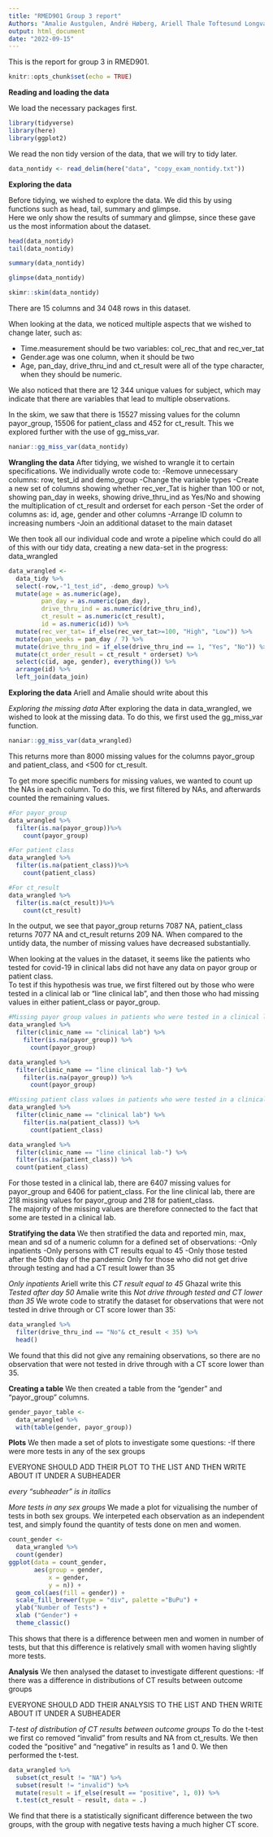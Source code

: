 ```yaml
---
title: "RMED901 Group 3 report"
Authors: "Amalie Austgulen, André Høberg, Ariell Thale Toftesund Longva, Ghazal Lessan Toussi"
output: html_document
date: "2022-09-15"
---
```

This is the report for group 3 in RMED901.


```r
knitr::opts_chunk$set(echo = TRUE)
```

**Reading and loading the data**  

We load the necessary packages first.
```r
library(tidyverse)
library(here)
library(ggplot2)
```

We read the non tidy version of the data, that we will try to tidy later.
```r
data_nontidy <- read_delim(here("data", "copy_exam_nontidy.txt"))
```

**Exploring the data**  

Before tidying, we wished to explore the data. We did this by using functions such as head, tail, summary and glimpse.  
Here we only show the results of summary and glimpse, since these gave us the most information about the dataset.
```r
head(data_nontidy)
tail(data_nontidy)
```

```r
summary(data_nontidy)
```
```r
glimpse(data_nontidy)
```
```r
skimr::skim(data_nontidy)
```

There are 15 columns and 34 048 rows in this dataset. 

When looking at the data, we noticed multiple aspects that we wished to change later, such as:  

- Time.measurement should be two variables: col_rec_that and rec_ver_tat
- Gender.age was one column, when it should be two  
- Age, pan_day, drive_thru_ind and ct_result were all of the type character, when they should be numeric.  

We also noticed that there are 12 344 unique values for subject, which may indicate that there are variables that lead to multiple observations.  

In the skim, we saw that there is 15527 missing values for the column payor_group, 15506 for patient_class and 452 for ct_result. This we explored further with the use of gg_miss_var.

```r
naniar::gg_miss_var(data_nontidy)
```


**Wrangling the data**
After tidying, we wished to wrangle it to certain specifications. We individually wrote code to:
-Remove unnecessary columns: row, test_id and demo_group
-Change the variable types
-Create a new set of columns showing whether rec_ver_Tat is higher than 100 or not, showing pan_day in weeks, showing drive_thru_ind as Yes/No and showing the multiplication of ct_result and orderset for each person
-Set the order of columns as: id, age, gender and other columns
-Arrange ID column to increasing numbers
-Join an additional dataset to the main dataset

We then took all our individual code and wrote a pipeline which could do all of this with our tidy data, creating a new data-set in the progress: data_wrangled
```r
data_wrangled <- 
  data_tidy %>% 
  select(-row,-"1_test_id", -demo_group) %>% 
  mutate(age = as.numeric(age),
         pan_day = as.numeric(pan_day),
         drive_thru_ind = as.numeric(drive_thru_ind),
         ct_result = as.numeric(ct_result),
         id = as.numeric(id)) %>% 
  mutate(rec_ver_tat= if_else(rec_ver_tat>=100, "High", "Low")) %>% 
  mutate(pan_weeks = pan_day / 7) %>% 
  mutate(drive_thru_ind = if_else(drive_thru_ind == 1, "Yes", "No")) %>% 
  mutate(ct_order_result = ct_result * orderset) %>% 
  select(c(id, age, gender), everything()) %>%
  arrange(id) %>% 
  left_join(data_join)
```

**Exploring the data**
Ariell and Amalie should write about this

*Exploring the missing data*
After exploring the data in data_wrangled, we wished to look at the missing data. To do this, we first used the gg_miss_var function.
```r
naniar::gg_miss_var(data_wrangled)
```
This returns more than 8000 missing values for the columns payor_group and patient_class, and <500 for ct_result.  

To get more specific numbers for missing values, we wanted to count up the NAs in each column. To do this, we first filtered by NAs, and afterwards counted the remaining values.
```r
#For payor_group
data_wrangled %>%
  filter(is.na(payor_group))%>%
    count(payor_group)
```
```r
#For patient class
data_wrangled %>%  
  filter(is.na(patient_class))%>%
    count(patient_class)
```
```r
#For ct_result
data_wrangled %>%
  filter(is.na(ct_result))%>%
    count(ct_result)
```
In the output, we see that payor_group returns 7087 NA, patient_class returns 7077 NA and ct_result returns 209 NA. When compared to the untidy data, the number of missing values have decreased substantially.  

When looking at the values in the dataset, it seems like the patients who tested for covid-19 in clinical labs did not have any data on payor group or patient class.  
To test if this hypothesis was true, we first filtered out by those who were tested in a clinical lab or "line clinical lab", and then those who had missing values in either patient_class or payor_group. 
```r
#Missing payor group values in patients who were tested in a clinical lab
data_wrangled %>%
  filter(clinic_name == "clinical lab") %>%
    filter(is.na(payor_group)) %>%
      count(payor_group)

data_wrangled %>%
  filter(clinic_name == "line clinical lab-") %>%
    filter(is.na(payor_group)) %>%
      count(payor_group)
```
```r
#Missing patient class values in patients who were tested in a clinical lab
data_wrangled %>%
  filter(clinic_name == "clinical lab") %>%
    filter(is.na(patient_class)) %>%
      count(patient_class)

data_wrangled %>%
  filter(clinic_name == "line clinical lab-") %>%
  filter(is.na(patient_class)) %>%
  count(patient_class)
```
For those tested in a clinical lab, there are 6407 missing values for payor_group and 6406 for patient_class. For the line clinical lab, there are 218 missing values for payor_group and 218 for patient_class.  
The majority of the missing values are therefore connected to the fact that some are tested in a clinical lab.


**Stratifying the data**
We then stratified the data and reported min, max, mean and sd of a numeric column for a defined set of observations:
-Only inpatients
-Only persons with CT results equal to 45
-Only those tested after the 50th day of the pandemic
Only for those who did not get drive through testing and had a CT result lower than 35 

*Only inpatients*
Ariell write this
*CT result equal to 45*
Ghazal write this
*Tested after day 50*
Amalie write this
*Not drive through tested and CT lower than 35*
We wrote code to stratify the dataset for observations that were not tested in drive through or CT score lower than 35:
```r
data_wrangled %>%
  filter(drive_thru_ind == "No"& ct_result < 35) %>%
  head()
```
We found that this did not give any remaining observations, so there are no observation that were not tested in drive through with a CT score lower than 35.

**Creating a table**
We then created a table from the "gender" and "payor_group" columns.
```r
gender_payor_table <- 
  data_wrangled %>%
  with(table(gender, payor_group))
```

**Plots**
We then made a set of plots to investigate some questions:
-If there were more tests in any of the sex groups

EVERYONE SHOULD ADD THEIR PLOT TO THE LIST AND THEN WRITE ABOUT IT UNDER A SUBHEADER

*every "subheader" is in itallics*

*More tests in any sex groups*
We made a plot for vizualising the number of tests in both sex groups. We interpeted each observation as an independent test, and simply found the quantity of tests done on men and women.
```r
count_gender <- 
  data_wrangled %>%
  count(gender)
ggplot(data = count_gender, 
       aes(group = gender,
           x = gender, 
           y = n)) +
  geom_col(aes(fill = gender)) +
  scale_fill_brewer(type = "div", palette ="BuPu") +
  ylab("Number of Tests") +
  xlab ("Gender") +
  theme_classic()
```
This shows that there is a difference between men and women in number of tests, but that this difference is relatively small with women having slightly more tests.

**Analysis**
We then analysed the dataset to investigate different questions:
-If there was a difference in distributions of CT results between outcome groups

EVERYONE SHOULD ADD THEIR ANALYSIS TO THE LIST AND THEN WRITE ABOUT IT UNDER A SUBHEADER

*T-test of distribution of CT results between outcome groups*
To do the t-test we first co removed "invalid" from results and NA from ct_results. We then coded the "positive" and "negative" in results as 1 and 0. We then performed the t-test.
```r
data_wrangled %>%
  subset(ct_result != "NA") %>%
  subset(result != "invalid") %>%
  mutate(result = if_else(result == "positive", 1, 0)) %>%
  t.test(ct_result ~ result, data = .)
```
We find that there is a statistically significant difference between the two groups, with the group with negative tests having a much higher CT score.

